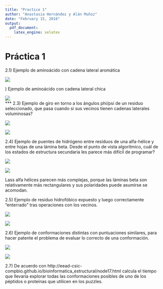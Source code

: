 ```yaml
---
title: "Practice 1"
author: "Anastasia Hernández y Alán Muñoz"
date: "February 15, 2016"
output: 
  pdf_document: 
    latex_engine: xelatex
---
```

# Práctica 1

  2.1) Ejemplo de aminoácido con cadena lateral aromática
  
  
  ![](Foldit/2\.1.png)
  
  \newpage
  2.2) Ejemplo de aminoácido con cadena lateral chica
  
  
  ![](Foldit/2\.2.png)  
  ***
  2.3) Ejemplo de giro en torno a los ángulos phi/psi de un residuo seleccionado, que pasa cuando si sus vecinos tienen cadenas laterales voluminosas?
  
  
  ![](Foldit/2.31.png)
  
  
  ![](Foldit/2.32.png)
  
  2.4) Ejemplo de puentes de hidrógeno entre resíduos de una alfa-hélice y entre hojas de una lámina beta. Desde el punto de vista algorítmico, cuál de los estados de estructura secundaria les parece más difícil de programar?  
  
  
  ![](Foldit/2.41.png)
    
    
  ![](Foldit/2.42.png)
  
  
  Lass alfa hélices parecen más complejas, porque las láminas beta son relativamente más rectangulares
  y sus polaridades puede asumirse se acomodan.
  
  
  2.5) Ejemplo de residuo hidrofóbico expuesto y luego correctamente "enterrado" tras operaciones con los vecinos.
  
  
  ![](Foldit/2.51.png)
  
  
  ![](Foldit/2.52.png)
  
  
  2.6) Ejemplo de conformaciones distintas con puntuaciones similares, para hacer patente el problema de evaluar lo correcto de una conformación.
  
  
  ![](Foldit/2.61.png)
  
  
  ![](Foldit/2.62.png)

  2.7) De acuerdo con http://eead-csic-compbio.github.io/bioinformatica_estructural/node17.html calcula el tiempo que llevaría explorar todas las conformaciones posibles de uno de los péptidos o proteínas que utilicen en los puzzles.

